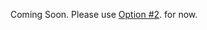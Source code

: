 Coming Soon. Please use [Option #2](/gen1/[platform]/prev/build-a-backend/more-features/datastore/set-up-datastore/#option-2-use-amplify-cli).  for now.
